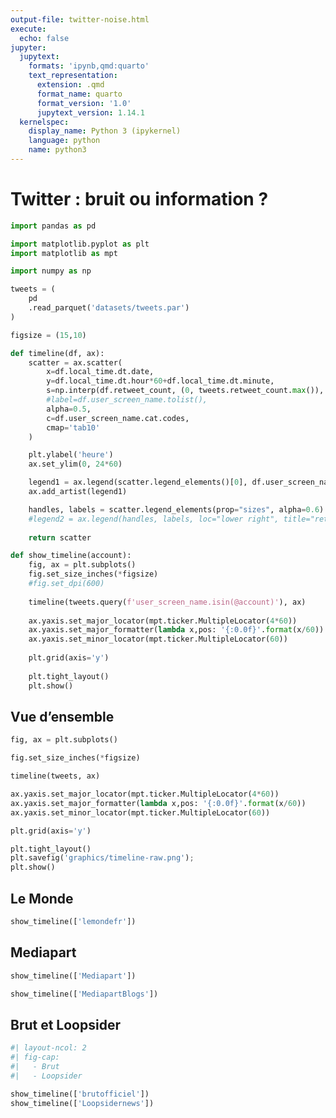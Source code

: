 ```yaml
---
output-file: twitter-noise.html
execute:
  echo: false
jupyter:
  jupytext:
    formats: 'ipynb,qmd:quarto'
    text_representation:
      extension: .qmd
      format_name: quarto
      format_version: '1.0'
      jupytext_version: 1.14.1
  kernelspec:
    display_name: Python 3 (ipykernel)
    language: python
    name: python3
---
```


# Twitter : bruit ou information ?

```python
import pandas as pd

import matplotlib.pyplot as plt
import matplotlib as mpt

import numpy as np
```

```python
tweets = (
    pd
    .read_parquet('datasets/tweets.par')
)
```

```python
figsize = (15,10)
```

```python
def timeline(df, ax):
    scatter = ax.scatter(
        x=df.local_time.dt.date,
        y=df.local_time.dt.hour*60+df.local_time.dt.minute,
        s=np.interp(df.retweet_count, (0, tweets.retweet_count.max()), (5, 1000)),
        #label=df.user_screen_name.tolist(),
        alpha=0.5,
        c=df.user_screen_name.cat.codes,
        cmap='tab10'
    )

    plt.ylabel('heure')
    ax.set_ylim(0, 24*60)

    legend1 = ax.legend(scatter.legend_elements()[0], df.user_screen_name.unique(), loc="lower left", title="comptes twitter")
    ax.add_artist(legend1)

    handles, labels = scatter.legend_elements(prop="sizes", alpha=0.6)
    #legend2 = ax.legend(handles, labels, loc="lower right", title="retweets")
    
    return scatter

def show_timeline(account):
    fig, ax = plt.subplots()
    fig.set_size_inches(*figsize)
    #fig.set_dpi(600)
    
    timeline(tweets.query(f'user_screen_name.isin(@account)'), ax)
    
    ax.yaxis.set_major_locator(mpt.ticker.MultipleLocator(4*60))
    ax.yaxis.set_major_formatter(lambda x,pos: '{:0.0f}'.format(x/60))
    ax.yaxis.set_minor_locator(mpt.ticker.MultipleLocator(60))
    
    plt.grid(axis='y')
    
    plt.tight_layout()
    plt.show()
```

## Vue d'ensemble

```python
fig, ax = plt.subplots()

fig.set_size_inches(*figsize)

timeline(tweets, ax)

ax.yaxis.set_major_locator(mpt.ticker.MultipleLocator(4*60))
ax.yaxis.set_major_formatter(lambda x,pos: '{:0.0f}'.format(x/60))
ax.yaxis.set_minor_locator(mpt.ticker.MultipleLocator(60))

plt.grid(axis='y')

plt.tight_layout()
plt.savefig('graphics/timeline-raw.png');
plt.show()
```

## Le Monde

```python
show_timeline(['lemondefr'])
```

## Mediapart

```python
show_timeline(['Mediapart'])
```

```python
show_timeline(['MediapartBlogs'])
```

## Brut et Loopsider

```python
#| layout-ncol: 2
#| fig-cap:
#|   - Brut
#|   - Loopsider

show_timeline(['brutofficiel'])
show_timeline(['Loopsidernews'])
```

